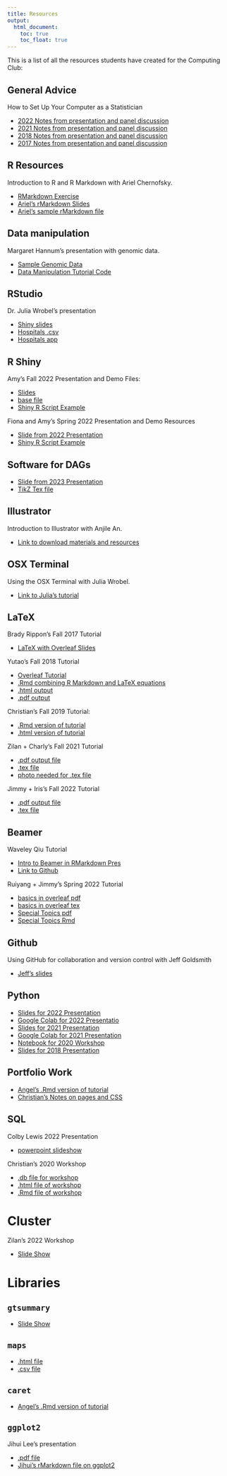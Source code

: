 ```yaml
---
title: Resources
output:
  html_document:
    toc: true
    toc_float: true
---
```


This is a list of all the resources students have created for the Computing Club:

## General Advice

How to Set Up Your Computer as a Statistician

* [2022 Notes from presentation and panel discussion](resources_files/meeting_sept20.docx)
* [2021 Notes from presentation and panel discussion](resources_files/computing_club_minutes_20212109.pdf)
* [2018 Notes from presentation and panel discussion](resources_files/Computing_Club Minutes_September_2018.pdf)
* [2017 Notes from presentation and panel discussion](resources_files/computer_091117.pdf)

## R Resources

Introduction to R and R Markdown with Ariel Chernofsky.

* [RMarkdown Exercise](resources_files/RMD_Exercise.pdf)
* [Ariel's rMarkdown Slides](resources_files/RMD_slides.pdf)
* [Ariel's sample rMarkdown file](resources_files/SampleRMD.rmd)

## Data manipulation

Margaret Hannum's presentation with genomic data.

* [Sample Genomic Data](resources_files/Manipulation_Data.zip)
* [Data Manipulation Tutorial Code](resources_files/cbcc_100917.R)

## RStudio

Dr. Julia Wrobel's presentation

* [Shiny slides](resources_files/shinySlides.html)
* [Hospitals .csv](resources_files/Hospital.csv)
* [Hospitals app](resources_files/hospitalApp.zip)

## R Shiny 

Amy's Fall 2022 Presentation and Demo Files:

* [Slides](resources_files/shiny_pres/cc_pres_nov_2022.pdf)
* [base file](resources_files/shiny_pres/shiny_base_nov2022.R)
* [Shiny R Script Example](resources_files/shiny_pres/shiny_example.R)


Fiona and Amy's Spring 2022 Presentation and Demo Resources 

* [Slide from 2022 Presentation](resources_files/shiny_pres/cc_shiny_pres.pdf)
* [Shiny R Script Example](resources_files/shiny_pres/shiny_example.R)

## Software for DAGs

* [Slide from 2023 Presentation](resources_files/DAG_pres.html)
* [TikZ Tex file](resources_files/dag_tex.tex)


## Illustrator

Introduction to Illustrator with Anjile An. 

* [Link to download materials and resources](http://tinyurl.com/k8ya4gk)

## OSX Terminal

Using the OSX Terminal with Julia Wrobel. 

* [Link to Julia's tutorial](http://juliawrobel.com/tutorials/osx_terminal.html)

## LaTeX

Brady Rippon's Fall 2017 Tutorial

* [LaTeX with Overleaf Slides](resources_files/latex_101617.pdf)

Yutao's Fall 2018 Tutorial

* [Overleaf Tutorial](https://v2.overleaf.com/read/fdxyszqvstzn)
* [.Rmd combining R Markdown and LaTeX equations](resources_files/computing-club-tutorial-latex.Rmd)
* [.html output](resources_files/computing-club-tutorial-latex.html)
* [.pdf output](resources_files/computing-club-tutorial-latex.pdf)

Christian's Fall 2019 Tutorial:

- [.Rmd version of tutorial](resources_files/latex-presentation.Rmd)
- [.html version of tutorial](resources_files/latex-presentation.html)

Zilan + Charly's Fall 2021 Tutorial

* [.pdf output file](resources_files/introduction_to_latex_2021_zilan/Introduction_to_LaTex.pdf)
* [.tex file](resources_files/introduction_to_latex_2021_zilan/main.tex)
* [photo needed for .tex file](resources_files/introduction_to_latex_2021_zilan/cu.jpg)

Jimmy + Iris's Fall 2022 Tutorial

* [.pdf output file](resources_files/jimmy_pres/intro2latex.pdf)
* [.tex file](resources_files/jimmy_pres/intro2latex.tex)


## Beamer 

Waveley Qiu Tutorial

* [Intro to Beamer in RMarkdown Pres](resources_files/intro_to_beamer.pdf)
* [Link to Github](https://github.com/waveley/intro_to_beamer)

Ruiyang + Jimmy's Spring 2022 Tutorial 

* [basics in overleaf pdf](resources_files/beamer/beamer_basics_overleaf.pdf)
* [basics in overleaf tex](https://www.overleaf.com/read/dkbknhgfgfxy)
* [Special Topics pdf](resources_files/beamer/beamerSpecialTopics.pdf)
* [Special Topics Rmd](resources_files/beamer/beamerSpecialTopics.Rmd)

## Github

Using GitHub for collaboration and version control with Jeff Goldsmith

* [Jeff's slides](http://p8105.com/git.html)

## Python

* [Slides for 2022 Presentation](resources_files/Safiya_Python_Presentation_2022.pdf)
* [Google Colab for 2022 Presentatio](https://colab.research.google.com/drive/1II3LWtEW1wnlFFFYMCWq6gAHxY8ngMYS?usp=sharing)
* [Slides for 2021 Presentation](resources_files/Python_Pres_fall_2021.pdf)
* [Google Colab for 2021 Presentation](https://colab.research.google.com/drive/1aZnKgFJRLZtT37AS8fM4yeOd_YbH9TuI?usp=sharing)
* [Notebook for 2020 Workshop](https://colab.research.google.com/drive/15JXH-_An70D7eTR6udDDcNezLHKU0W9x)
* [Slides for 2018 Presentation](https://docs.google.com/presentation/d/1HPGSbms3KJnowUIEx-ZG24GXSwM6zpMWXjrtyHhaDzs/edit#slide=id.g4360c0358c_0_5)




## Portfolio Work

* [Angel's .Rmd version of tutorial](resources_files/_site.yml)
* [Christian's Notes on pages and CSS](resources_files/website-presentation.html)

## SQL

Colby Lewis 2022 Presentation 

* [ powerpoint slideshow](resources_files/SQL_for_Tidyverse_Pros.pptx)

Christian's 2020 Workshop

* [.db file for workshop](resources_files/sql-workshop.db)
* [.html file of workshop](resources_files/sql-workshop.html)
* [.Rmd file of workshop](resources_files/sql-workshop.Rmd)


# Cluster 

Zilan's 2022 Workshop 

* [Slide Show](resources_files/Intro_to_cluster.pdf)

# Libraries

## `gtsummary`

* [Slide Show](http://www.danieldsjoberg.com/gtsummary-Columbia-Computing-Club/#1)

## `maps`

* [.html file](resources_files/maps_tutorial.html)
* [.csv file](resources_files/provinces_italy.csv)

## `caret`

* [Angel's .Rmd version of tutorial](resources_files/caret_tutorial_computingclub.Rmd)

## `ggplot2`

Jihui Lee's presentation

* [.pdf file](resources_files/ggplot2.pdf)
* [Jihui's rMarkdown file on ggplot2](resources_files/ggplot2.rmd)


